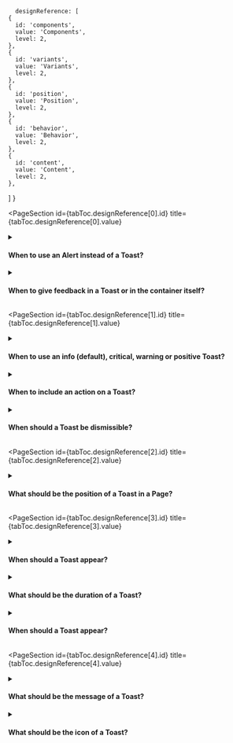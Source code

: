 
      designReference: [
    {
      id: 'components',
      value: 'Components',
      level: 2,
    },
    {
      id: 'variants',
      value: 'Variants',
      level: 2,
    },
    {
      id: 'position',
      value: 'Position',
      level: 2,
    },
    {
      id: 'behavior',
      value: 'Behavior',
      level: 2,
    },
    {
      id: 'content',
      value: 'Content',
      level: 2,
    },
  ]
}

<PageSection
  id={tabToc.designReference[0].id}
  title={tabToc.designReference[0].value}
>

<details>
  <summary><h4>When to use an Alert instead of a Toast?</h4></summary>
  <div>
    Choose an <a href="https://admin-ui.vercel.app/components/alert">Alert</a> when the notification loads with the page content and depends on user action to disappear. For example, the <em>Order details</em> page continues to display the Alert with an error in the order until it is solved. Non-dismissive Alerts that indicate progress are the only ones that can appear after the page loads.
  </div>
</details>

<details>
  <summary><h4>When to give feedback in a Toast or in the container itself?</h4></summary>
  <div>
    <ul>
        <li>Give (non-contextual) feedback in a Toast when the message is temporary and doesn’t require much attention from the merchant.</li>
        <li>Give (contextual) feedback in the container itself when the message is permanent, very detailed or easier to understand in a contextual position. In these cases, use one of the following options:
            <ul>
                <li>Error text of a form field</li>
                <li>Error or success states</li>
                <li><a href="https://admin-ui.vercel.app/components/alert">Alert</a></li>
                <li><a href="https://admin-ui.vercel.app/components/modal">Modal</a></li>
                <li>Custom progress bar</li>
            </ul></li>
    </ul>
  </div>
  <br />
  <div>
    <strong>What to avoid:</strong>
      <ul>
        <li>Don't use Toasts for permanent or detailed messages, as they are not easily discoverable by merchants.</li>
      </ul>
  </div>
</details>

</PageSection>

<PageSection
  id={tabToc.designReference[1].id}
  title={tabToc.designReference[1].value}
>

<details>
  <summary><h4>When to use an info (default), critical, warning or positive Toast?</h4></summary>
  <div>
    <ul>
      <li>Use an info Toast for messages that don't require immediate attention and don't have clear semantics. For example, <em>There are 5 new transactions</em>, with a <em>View new transactions</em> button, when the merchant is viewing a page with outdated information.</li>
      <li>Use a critical Toast when an action fails due to a technical error or a user error, usually with a proposed action. For example, "<em>The font could not be deleted because it's used in styles. Please remove it from styles and try again</em>" with a <em>View styles</em> button.</li>
      <li>Use a warning Toast after a successful action when there is something to be cautious about, usually with a proposed action. For example, <em>The product was saved with 5 issues</em> and a <em>Fix issues</em> button.</li>
      <li>Use a positive Toast to indicate success. If the action takes a while to process, use a positive Toast for the submission itself and an info Alert to indicate progress. For example, <em>Product created successfully</em> in a positive Toast and <em>Product indexing in progress</em> in an info Alert.</li>
    </ul>
  </div>
</details> 

<details>
  <summary><h4>When to include an action on a Toast?</h4></summary>
  <div>
    The Toast message should be as brief as possible, so include an action to complement it when needed. Examples include:
    <ul>
        <li>Providing more details in a modal or related page.</li>
        <li>Retrying a failed action.</li>
        <li>Undoing a successful action.</li>
        <li>Focusing on the first error in a form with issues.</li>
        <li>Refreshing outdated information in the page.</li>
    </ul>
    Read the <a href="https://admin-ui.vercel.app/components/button">Button</a> documentation for more details.
  </div>
</details>

<details>
  <summary><h4>When should a Toast be dismissible?</h4></summary>
  <div>
    Always. For non-dismissible notifications, use an <a href="https://admin-ui.vercel.app/components/alert">Alert</a> instead.
  </div>
</details>

</PageSection>
  
<PageSection
  id={tabToc.designReference[2].id}
  title={tabToc.designReference[2].value}
>

<details>
  <summary><h4>What should be the position of a Toast in a Page?</h4></summary>
  <div>
    Considering left-to-right interfaces, the Toast should pop from the bottom of the screen and rest on the lower right-hand corner. This is the default behavior and it should not be customized.
  </div>
</details>

</PageSection>


<PageSection
  id={tabToc.designReference[3].id}
  title={tabToc.designReference[3].value}
>

<details>
  <summary><h4>When should a Toast appear?</h4></summary>
  <div>
    A Toast should appear immediately after the action is triggered (merchant clicks on <em>Save</em>) or the loading feedback is over (loading Button stops spinning).
  </div>
</details>

<details>
  <summary><h4>What should be the duration of a Toast?</h4></summary>
    <div>
        <ul>
            <li>Temporary Toasts should take between 5 and 10 seconds, following an average of 3.5 milliseconds per character.</li>
            <li>Permanent Toasts should only be used when the message requires the merchant’s attention or when they are not expecting it. This includes:
                <ul>
                <li>Error Toasts.</li>
                <li>Warning Toasts.</li>
                <li>Toasts that aren’t immediate results of a merchant’s action.</li>
                </ul>
            </li>
        </ul>
  </div>
</details>

<details>
  <summary><h4>When should a Toast appear?</h4></summary>
  <div>
    Avoid displaying more than one Toast at the same time. Prefer to summarize the result of an action in a single Toast. For example, use <em>34 products successfully saved</em> when multiple products are edited simultaneously in a bulk action.
  </div>
</details>

</PageSection>

<PageSection
  id={tabToc.designReference[4].id}
  title={tabToc.designReference[4].value}
>

<details>
  <summary><h4>What should be the message of a Toast?</h4></summary>
  <div>
    <ul>
      <li>Write a single sentence that is direct and has up to 2 lines.</li>
      <li>Use sentence case, but capitalize proper nouns.</li>
      <li>Critical Toasts should include an action that fixes the issue or at least explain what to do next.</li>
    </ul>
  </div>
  <br />
  <div>
    <strong>What to avoid:</strong>
    <br /><br />
    <ul>
      <li>Don't write text longer than 240 characters. Prefer to include an action that complements the message when needed.</li>
      <li>Don't use personal pronouns.</li>
      <li>Don't use technical language. For example, prefer using <em>The invoice could not be sent because of a technical issue</em> instead of <em>Error 298dx9283 prevented the invoice from being sent</em>.</li>
    </ul>
  </div>
</details>

<details>
  <summary><h4>What should be the icon of a Toast?</h4></summary>
  <div>
    Each Toast variant includes a specific icon according to its semantics. This is the default behavior and should not be customized.
  </div>
</details>


</PageSection>

